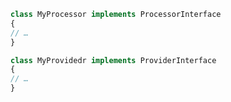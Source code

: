 ```php
class MyProcessor implements ProcessorInterface
{
// …
}

class MyProvidedr implements ProviderInterface
{
// …
}
```
